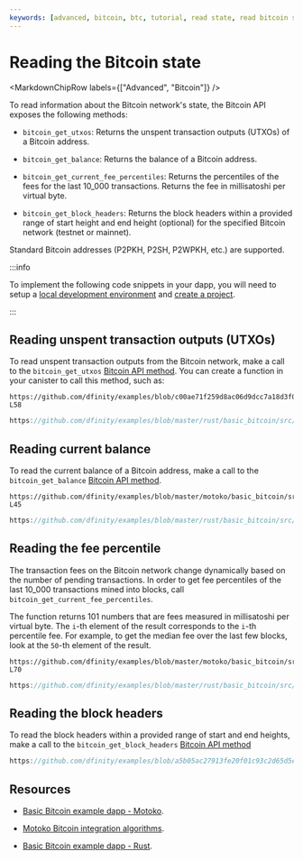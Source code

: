 ```yaml
---
keywords: [advanced, bitcoin, btc, tutorial, read state, read bitcoin state]
---
```



# Reading the Bitcoin state

<MarkdownChipRow labels={["Advanced", "Bitcoin"]} />

To read information about the Bitcoin network's state, the Bitcoin API exposes the following methods:

- `bitcoin_get_utxos`: Returns the unspent transaction outputs (UTXOs) of a Bitcoin address.

- `bitcoin_get_balance`: Returns the balance of a Bitcoin address.

- `bitcoin_get_current_fee_percentiles`: Returns the percentiles of the fees for the last 10_000 transactions. Returns the fee in millisatoshi per virtual byte.

- `bitcoin_get_block_headers`: Returns the block headers within a provided range of start height and end height (optional) for the specified Bitcoin network (testnet or mainnet).

Standard Bitcoin addresses (P2PKH, P2SH, P2WPKH, etc.) are supported.

:::info

To implement the following code snippets in your dapp, you will need to setup a [local development environment](btc-dev-env.mdx) and [create a project](btc-dev-env.mdx).

:::

## Reading unspent transaction outputs (UTXOs)

To read unspent transaction outputs from the Bitcoin network, make a call to the `bitcoin_get_utxos` [Bitcoin API method](btc-api.mdx). You can create a function in your canister to call this method, such as:

<AdornedTabs groupId="languages">
<TabItem value="motoko" label="Motoko" default>

```motoko no-repl reference
https://github.com/dfinity/examples/blob/c00ae71f259d8ac06d9dcc7a18d3f0725251ad06/motoko/basic_bitcoin/src/basic_bitcoin/src/BitcoinApi.mo#L47-L58
```

</TabItem>

<TabItem value="rust" label="Rust" default>

```rust reference
https://github.com/dfinity/examples/blob/master/rust/basic_bitcoin/src/basic_bitcoin/src/bitcoin_api.rs#L25-L39
```

</TabItem>
</AdornedTabs>

## Reading current balance

To read the current balance of a Bitcoin address, make a call to the `bitcoin_get_balance` [Bitcoin API method](btc-api.mdx).

<AdornedTabs groupId="languages">
<TabItem value="motoko" label="Motoko" default>

```motoko no-repl reference
https://github.com/dfinity/examples/blob/master/motoko/basic_bitcoin/src/basic_bitcoin/src/BitcoinApi.mo#L34-L45
```

</TabItem>

<TabItem value="rust" label="Rust" default>

```rust reference
https://github.com/dfinity/examples/blob/master/rust/basic_bitcoin/src/basic_bitcoin/src/bitcoin_api.rs#L9-L23
```

</TabItem>
</AdornedTabs>

## Reading the fee percentile

The transaction fees on the Bitcoin network change dynamically based on the number of pending transactions. In order to get fee percentiles of the last 10_000 transactions mined into blocks, call `bitcoin_get_current_fee_percentiles`.

The function returns 101 numbers that are fees measured in millisatoshi per virtual byte. The `i`-th element of the result corresponds to the `i`-th percentile fee. For example, to get the median fee over the last few blocks, look at the `50`-th element of the result.


<AdornedTabs groupId="languages">
<TabItem value="motoko" label="Motoko" default>

```motoko no-repl reference
https://github.com/dfinity/examples/blob/master/motoko/basic_bitcoin/src/basic_bitcoin/src/BitcoinApi.mo#L60-L70
```

</TabItem>

<TabItem value="rust" label="Rust" default>

```rust reference
https://github.com/dfinity/examples/blob/master/rust/basic_bitcoin/src/basic_bitcoin/src/bitcoin_api.rs#L66-L76
```

</TabItem>
</AdornedTabs>

## Reading the block headers

To read the block headers within a provided range of start and end heights, make a call to the `bitcoin_get_block_headers` [Bitcoin API method](btc-api.mdx)

```rust reference
https://github.com/dfinity/examples/blob/a5b05ac27913fe20f01c93c2d65d5e206aa22ddf/rust/basic_bitcoin/src/basic_bitcoin/src/bitcoin_api.rs#L42-L64
```


## Resources

- [Basic Bitcoin example dapp - Motoko](https://github.com/dfinity/examples/tree/master/motoko/basic_bitcoin).

- [Motoko Bitcoin integration algorithms](https://github.com/tgalal/motoko-bitcoin/tree/10cf7f2efbba9bb4d077013db1b990143f193844).

- [Basic Bitcoin example dapp - Rust](https://github.com/dfinity/examples/tree/master/rust/basic_bitcoin).
